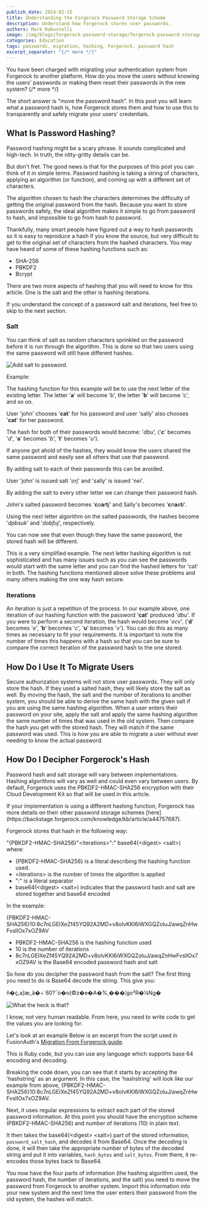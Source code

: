 ```yaml
---
publish_date: 2024-02-15
title: Understanding the Forgerock Password Storage Scheme
description: Understand how Forgerock stores user passwords.
authors: Mark Robustelli
image: /img/blogs/forgerock-password-storage/forgerock-password-storage.png
categories: Education
tags: passwords, migration, hashing, Forgerock, password hash
excerpt_separator: "{/* more */}"
---
```


You have been charged with migrating your authentication system from Forgerock to another platform. How do you move the users without knowing the users' passwords or making them reset their passwords in the new system?
{/* more */}

The short answer is "move the password hash". In this post you will learn what a password hash is, how Forgerock stores them and how to use this to transparently and safely migrate your users' credentials.

## What Is Password Hashing?

Password hashing might be a scary phrase. It sounds complicated and high-tech. In truth, the nitty-gritty details can be. 

But don't fret. The good news is that for the purposes of this post you can think of it in simple terms. Password hashing is taking a string of characters, applying an algorithm (or function), and coming up with a different set of characters. 

The algorithm chosen to hash the characters determines the difficulty of getting the original password from the hash. Because you want to store passwords safely, the ideal algorithm makes it simple to go from password to hash, and impossible to go from hash to password.

Thankfully, many smart people have figured out a way to hash passwords so it is easy to reproduce a hash if you know the source, but very difficult to get to the original set of characters from the hashed characters. You may have heard of some of these hashing functions such as:

 * SHA-256
 * PBKDF2
 * Bcrypt

There are two more aspects of hashing that you will need to know for this article. One is the salt and the other is hashing iterations.

<Aside type="note">
If you understand the concept of a password salt and iterations, feel free to skip to the next section.
</Aside>

### Salt

You can think of salt as random characters sprinkled on the password before it is run through the algorithm. This is done so that two users using the same password will still have different hashes.

![Add salt to password.](/img/blogs/forgerock-password-storage/password-salt.jpg)

Example:

The hashing function for this example will be to use the next letter of the existing letter. The letter '**a**' will become 'b', the letter '**b**' will become 'c', and so on.

User 'john' chooses '**cat**' for his password and user 'sally' also chooses '**cat**' for her password.

The hash for both of their passwords would become: '*dbu*', ('**c**' becomes '*d*', '**a**' becomes '*b*', '**t**' becomes '*u*').

If anyone got ahold of the hashes, they would know the users shared the same password and easily see all others that use that password.

By adding salt to each of their passwords this can be avoided.

User 'john' is issued salt '*orj*' and 'sally' is issued '*nei*'.

By adding the salt to every other letter we can change their password hash.

John's salted password becomes '**c***o***a***r***t***j*' and Sally's becomes '**c***n***a***e***t***i*'.

Using the next letter algorithm on the salted passwords, the hashes become '*dpbsuk*' and '*dobfuj*', respectively.

You can now see that even though they have the same password, the stored hash will be different.

This is a very simplified example. The next letter hashing algorithm is not sophisticated and has many issues such as you can see the passwords would start with the same letter and you can find the hashed letters for 'cat' in both. The hashing functions mentioned above solve these problems and many others making the one way hash secure.

### Iterations

An iteration is just a repetition of the process. In our example above, one iteration of our hashing function with the password '**cat**' produced '*dbu*'. If you were to perform a second iteration, the hash would become '*ecv*', ('**d**' becomes '*e*', '**b**' becomes '*c*', '**u**' becomes '*v*'). You can do this as many times as necessary to fit your requirements. It is important to note the number of times this happens with a hash so that you can be sure to compare the correct iteration of the password hash to the one stored.

## How Do I Use It To Migrate Users

Secure authorization systems will not store user passwords. They will only store the hash. If they used a salted hash, they will likely store the salt as well. By moving the hash, the salt and the number of iterations to another system, you should be able to derive the same hash with the given salt if you are using the same hashing algorithm. When a user enters their password on your site, apply the salt and apply the same hashing algorithm the same number of times that was used in the old system. Then compare the hash you get with the stored hash. They will match if the same password was used. This is how you are able to migrate a user without ever needing to know the actual password. 

## How Do I Decipher Forgerock's Hash

Password hash and salt storage will vary between implementations. Hashing algorithms will vary as well and could even vary between users. By default, Forgerock uses the PBKDF2-HMAC-SHA256 encryption with their Cloud Development Kit so that will be used in this article.

<Aside type="note">
If your implementation is using a different hashing function, Forgerock has more details on their other password storage schemes [here](https://backstage.forgerock.com/knowledge/kb/article/a44757687).
</Aside>

Forgerock stores that hash in the following way: 

"&#123;PBKDF2-HMAC-SHA256&#125;"&lt;iterations&gt;":" base64(&lt;digest&gt; &lt;salt&gt;) where:

- &#123;PBKDF2-HMAC-SHA256&#125; is a literal describing the hashing function used.
- &lt;iterations&gt; is the number of times the algorithm is applied
- ":" is a literal separator
- base64(&lt;digest&gt; &lt;salt&gt;) indicates that the password hash and salt are stored together and base64 encoded

In the example:

&#123;PBKDF2-HMAC-SHA256&#125;10:8c7nLGEIXeZf45YQ92A2MD+v8olvKKl6iWXGQZoluJ/awqZnHwFvslIOx7xOZ9AV
  
  - PBKDF2-HMAC-SHA256 is the hashing function used
  - 10 is the number of iterations
  - 8c7nLGEIXeZf45YQ92A2MD+v8olvKKl6iWXGQZoluJ/awqZnHwFvslIOx7xOZ9AV is the Base64 encoded password hash and salt

So how do you decipher the password hash from the salt? The first thing you need to do is Base64 decode the string. This give you:

 ñ�￹ç,a￹]æ_ã�￹÷`60?¯ò�￹o(©z�￹e�￹A�￹%¸�￹�￹�￹¦g￹o²R￹�￹¼Ng�

 ![What the heck is that?](/img/blogs/forgerock-password-storage/what-the-heck.jpg)
 
 I know, not very human readable. From here, you need to write code to get the values you are looking for. 
 
Let's look at an example Below is an excerpt from the script used in FusionAuth's [Migration From Forgerock guide](/docs/lifecycle/migrate-users/bulk/forgerock).

<RemoteCode url="https://raw.githubusercontent.com/FusionAuth/fusionauth-import-scripts/master/forgerock/import.rb" lang="ruby" tags="ForgerockPasswordHash" />

This is Ruby code, but you can use any language which supports base 64 encoding and decoding. 

Breaking the code down, you can see that it starts by accepting the 'hashstring' as an argument. In this case, the 'hashstring' will look like our example from above, &#123;PBKDF2-HMAC-SHA256&#125;10:8c7nLGEIXeZf45YQ92A2MD+v8olvKKl6iWXGQZoluJ/awqZnHwFvslIOx7xOZ9AV. 

Next, it uses regular expressions to extract each part of the stored password information. At this point you should have the encryption scheme (PBKDF2-HMAC-SHA256) and number of iterations (10) in plain text. 

It then takes the base64(&lt;digest&gt; &lt;salt&gt;) part of the stored information, `password_salt_hash`, and decodes it from Base64. Once the decoding is done, it will then take the appropriate number of bytes of the decoded string and put it into variables, `hash_bytes` and `salt_bytes`. From there, it re-encodes those bytes back to Base64.

You now have the four parts of information (the hashing algorithm used, the password hash, the number of iterations, and the salt) you need to move the password from Forgerock to another system. Import this information into your new system and the next time the user enters their password from the old system, the hashes will match.



